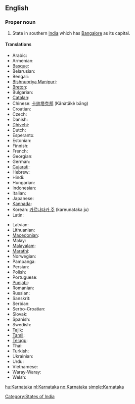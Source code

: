 ==English==

===Proper noun===
{{en-proper noun}}

# State in southern [[India]] which has [[Bangalore]] as its capital.

====Translations====
{{trans-top|state in southern India}}
* Arabic: {{Arab|[[كارناتاكا]]}} {{f}}
* Armenian: {{t|hy|Կառնատակա|tr=Kaṙnataka|sc=Armn}}
* [[Basque]]: {{t-|eu|Karnataka|xs=Basque}}
* Belarusian: {{t|be|Карнатака|f|xs=Belarusian}}
* Bengali: {{t-|bn|কর্ণাটক|sc=Beng|xs=Bengali}}
* [[Bishnupriya Manipuri]]: {{tø|bpy|কর্ণাটক|sc=Beng}}
* [[Breton]]: {{t-|br|Karnataka|xs=Breton}}
* Bulgarian: {{t|bg|Карнатака|f}}
* [[Catalan]]: {{t-|ca|Karnataka}}
* Chinese: [[卡纳塔克邦]] (Kǎnàtǎkè bāng)
* Croatian: {{t-|hr|Karnataka|f}}
* Czech: {{t|cs|Karnátaka|f}}
* Danish: {{t-|da|Karnataka}}
* [[Dhivehi]]: {{tø|dv|ކަރްނާޓަކާ}}
* Dutch: {{t+|nl|Karnataka}}
* Esperanto: {{t|eo|Karnatako|xs=Esperanto}}
* Estonian: {{t-|et|Karnataka}}
* Finnish: {{t-|fi|Karnataka}}
* French: {{t-|fr|Karnataka}}
* Georgian: {{t|ka|კარნატაკა|tr=karnataka|sc=Geor|xs=Georgian}}
* German: {{t-|de|Karnataka}}
* [[Gujarati]]: {{t-|gu|કર્ણાટક|sc=Gujr|xs=Gujarati}}
* Hebrew: {{t|he|קארנאטקה}}
* Hindi: {{t-|hi|कर्नाटक|xs=Hindi}}
* Hungarian: {{t|hu|Karnátaka}}
* Indonesian: {{t-|id|Karnataka|xs=Indonesian}}
* Italian: {{t-|it|Karnataka}}
* Japanese: {{t|ja|カルナータカ州|tr=karunātaka shū}}
* [[Kannada]]: {{t-|kn|ಕರ್ನಾಟಕ|sc=Knda|xs=Kannada}}
* Korean: [[카르나타카 주]] (kareunataka ju)
* Latin: {{t|la|Carnatica}}
{{trans-mid}}
* Latvian: {{t|lv|Karnātaka|xs=Latvian}}
* Lithuanian: {{t-|lt|Karnataka|xs=Lithuanian}}
* [[Macedonian]]: {{t|mk|Карнатака}}
* Malay: {{t-|ms|Karnataka|xs=Malay}}
* [[Malayalam]]: {{t-|ml|കര്ണാടക|sc=Mlym|xs=Malayalam}}
* [[Marathi]]: {{t-|mr|कर्नाटक|sc=Deva|xs=Marathi}}
* Norwegian: {{t+|no|Karnataka}}
* Pampanga: {{tø|pam|Karnataka}}
* Persian: {{fa-Arab|[[کارناتاکا]]}}
* Polish: {{t-|pl|Karnataka}}
* Portuguese: {{t-|pt|Karnataka}}
* [[Punjabi]]: {{tø|pa|کرناٹک|sc=pa-Arab}}
* Romanian: {{t-|ro|Karnataka}}
* Russian: {{t|ru|Карнатака|f}}
* Sanskrit: {{t-|sa|कर्णाटक|xs=Sanskrit}}
* Serbian: {{t|sr|Карнатака|sc=Cyrl}}
* Serbo-Croatian: {{tø|sh|Karnataka|xs=Serbo-Croatian}}
* Slovak: {{t|sk|Karnátaka}}
* Spanish: {{t-|es|Karnataka}}
* Swedish: {{t-|sv|Karnataka}}
* [[Tajik]]: {{t|tg|Карнотако|sc=Cyrl|xs=Tajik}}
* [[Tamil]]: {{t-|ta|கர்நாடகம்|xs=Tamil}}
* [[Telugu]]: {{t-|te|కర్ణాటక}}
* Thai: {{Thai|[[รัฐกรณาฏกะ]]}}
* Turkish: {{t-|tr|Karnataka}}
* Ukrainian: {{t|uk|Карнатака|xs=Ukrainian}}
* Urdu: {{t-|ur|کرناٹک|xs=Urdu}}
* Vietnamese: {{t-|vi|Karnataka|xs=Vietnamese}}
* Waray-Waray: {{tø|war|Karnataka}}
* Welsh: {{t-|cy|Karnataka|xs=Welsh}}
{{trans-bottom}}

[[Category:States of India]]

[[hu:Karnataka]]
[[nl:Karnataka]]
[[no:Karnataka]]
[[simple:Karnataka]]